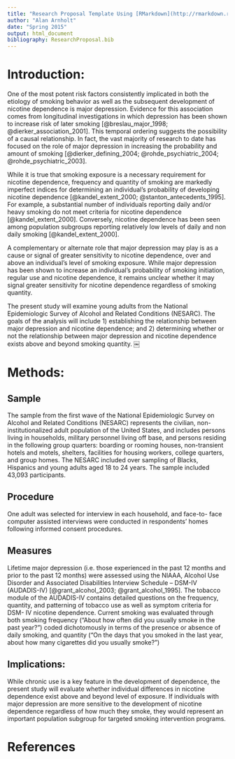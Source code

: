 ```yaml
---
title: "Research Proposal Template Using [RMarkdown](http://rmarkdown.rstudio.com) and [Zotero](www.zotero.org) --- The Association between Nicotine Dependence and Major Depression at Different Levels of Smoking Exposure"
author: "Alan Arnholt"
date: "Spring 2015"
output: html_document
bibliography: ResearchProposal.bib
---
```


# Introduction:

One of the most potent risk factors consistently implicated in both the etiology of smoking behavior as well as the subsequent development of nicotine dependence is major depression. Evidence for this association comes from longitudinal investigations in which depression has been shown to increase risk of later smoking [@breslau_major_1998; @dierker_association_2001].   This temporal ordering suggests the possibility of a causal relationship. In fact, the vast majority of research to date has focused on the role of major depression in increasing the probability and amount of smoking [@dierker_defining_2004; @rohde_psychiatric_2004; @rohde_psychiatric_2003].


While it is true that smoking exposure is a necessary requirement for nicotine dependence, frequency and quantity of smoking are markedly imperfect indices for determining an individual’s probability of developing nicotine dependence [@kandel_extent_2000; @stanton_antecedents_1995]. For example, a substantial number of individuals reporting daily and/or heavy smoking do not meet criteria for nicotine dependence [@kandel_extent_2000]. Conversely, nicotine dependence has been seen among population subgroups reporting relatively low levels of daily and non daily smoking [@kandel_extent_2000].

A complementary or alternate role that major depression may play is as a cause or signal of greater sensitivity to nicotine dependence, over and above an individual’s level of smoking exposure. While major depression has been shown to increase an individual’s probability of smoking initiation, regular use and nicotine dependence, it remains unclear whether it may signal greater sensitivity for nicotine dependence regardless of smoking quantity.

The present study will examine young adults from the National Epidemiologic Survey of Alcohol and Related Conditions (NESARC). The goals of the analysis will include 1) establishing the relationship between major depression and nicotine dependence; and 2) determining whether or not the relationship between major depression and nicotine dependence exists above and beyond smoking quantity.
￼

# Methods:

## Sample

The sample from the first wave of the National Epidemiologic Survey on Alcohol and Related Conditions (NESARC) represents the civilian, non-institutionalized adult population of the United States, and includes persons living in households, military personnel living off base, and persons residing in the following group quarters: boarding or rooming houses, non-transient hotels and motels, shelters, facilities for housing workers, college quarters, and group homes. The NESARC included over sampling of Blacks, Hispanics and young adults aged 18 to 24 years. The sample included 43,093 participants.

## Procedure

One adult was selected for interview in each household, and face-to- face computer assisted interviews were conducted in respondents’ homes following informed consent procedures.

## Measures

Lifetime major depression (i.e. those experienced in the past 12 months and prior to the past 12 months) were assessed using the NIAAA, Alcohol Use Disorder and Associated Disabilities Interview Schedule – DSM-IV (AUDADIS-IV) [@grant_alcohol_2003; @grant_alcohol_1995].  The tobacco module of the AUDADIS-IV contains detailed questions on the frequency, quantity, and patterning of tobacco use as well as symptom criteria for DSM- IV nicotine dependence. Current smoking was evaluated through both smoking frequency ("About how often did you usually smoke in the past year?") coded dichotomously in terms of the presence or absence of daily smoking, and quantity ("On the days that you smoked in the last year, about how many cigarettes did you usually smoke?")

## Implications:

While chronic use is a key feature in the development of dependence, the present study will evaluate whether individual differences in nicotine dependence exist above and beyond level of exposure. If individuals with major depression are more sensitive to the development of nicotine dependence regardless of how much they smoke, they would represent an important population subgroup for targeted smoking intervention programs.

# References
